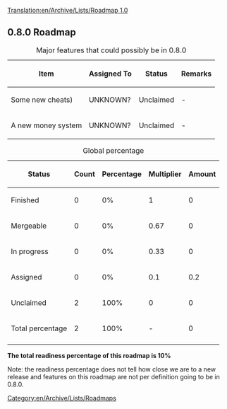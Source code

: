 [[Translation:en/Archive/Lists/Roadmap 1.0]]
{{en/Archive/Lists/Roadmapheader|
previous=en/Archive/Lists/Roadmap 0.7|
current=Roadmap 0.8|
next=en/Archive/Lists/Roadmap 1.1|
}}
== 0.8.0 Roadmap ==

{| border="1"
|+ Major features that could possibly be in 0.8.0
|-
! Item !! Assigned To !! Status !! Remarks
|-
|Some new cheats) || UNKNOWN?
!class="claimed" | Unclaimed || -
|-
|A new money system || UNKNOWN?
!class="claimed" | Unclaimed || -
|}




{| border="1"
|+ Global percentage
|-
! Status !! Count !! Percentage !! Multiplier !! Amount
|-
!class="checked" | Finished || 0 || 0% || 1 || 0
|-
!class="wip" | Mergeable || 0 || 0% || 0.67 || 0
|-
!class="wip" | In progress || 0 || 0% || 0.33 || 0
|-
!class="claimed" | Assigned || 0 || 0% || 0.1 || 0.2
|-
!class="unclaimed" | Unclaimed || 2 || 100% || 0 || 0
|-
!class="wip" | Total percentage 
!class="wip" | 2
!class="wip" | 100% 
!class="wip" | - 
!class="wip" | 0
|-
|}
'''The total readiness percentage of this roadmap is 10%'''

Note: the readiness percentage does not tell how close we are to a new release and features on this roadmap are not per definition going to be in 0.8.0.
[[Category:en/Archive/Lists/Roadmaps]]